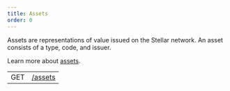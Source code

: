 ```yaml
---
title: Assets
order: 0
---
```



Assets are representations of value issued on the Stellar network. An asset consists of a type, code, and issuer.

Learn more about [assets](../../../docs/glossary/assets.mdx).

<EndpointsTable title="Endpoints">

|     |                                    |
| --- | ---------------------------------- |
| GET | [/assets](./list.mdx)              |

</EndpointsTable>